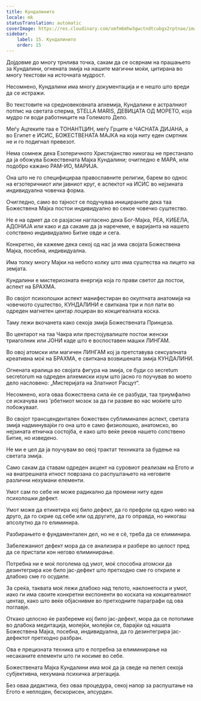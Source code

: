 ```yaml
---
title: Кундалинито
locale: mk
statusTranslation: automatic
coverImage: https://res.cloudinary.com/xmfm6mhw3gwctndtcubgx2rptnae/image/upload/v1741354419/small_cover_la_gran_rebelion_28716e29d2.webp
sidebar:
    label: 15. Кундалинито
    order: 15
---
```

Дојдовме до многу трнлива точка, сакам да се осврнам на прашањето за Кундалини, огнената змија на нашите магични моќи, цитирана во многу текстови на источната мудрост.

Несомнено, Кундалини има многу документација и е нешто што вреди да се истражи.

Во текстовите на средновековната алхемија, Кундалини е астралниот потпис на светата сперма, STELLA MARIS, ДЕВИЦАТА ОД МОРЕТО, која мудро ги води работниците на Големото Дело.

Меѓу Ацтеките таа е ТОНАНТЦИН, меѓу Грците е ЧАСНАТА ДИЈАНА, а во Египет е ИСИС, БОЖЕСТВЕНАТА МАЈКА на која ниту еден смртник не и го подигнал превезот.

Нема сомнеж дека Езотеричното Христијанство никогаш не престанало да ја обожува Божествената Мајка Кундалини; очигледно е МАРА, или подобро кажано РАМ-ИО, МАРИЈА.

Она што не го специфицираа православните религии, барем во однос на егзотеричниот или јавниот круг, е аспектот на ИСИС во нејзината индивидуална човечка форма.

Очигледно, само во тајност се подучуваа иницираните дека таа Божествена Мајка постои индивидуално во секое човечко суштество.

Не е на одмет да се разјасни нагласено дека Бог-Мајка, РЕА, КИБЕЛА, АДОНИЈА или како и да сакаме да ја наречеме, е варијанта на нашето сопствено индивидуално Битие овде и сега.

Конкретно, ќе кажеме дека секој од нас ја има својата Божествена Мајка, посебна, индивидуална.

Има толку многу Мајки на небото колку што има суштества на лицето на земјата.

Кундалини е мистериозната енергија која го прави светот да постои, аспект на БРАХМА.

Во својот психолошки аспект манифестиран во окултната анатомија на човечкото суштество, КУНДАЛИНИ е свиткана три и пол пати во одреден магнетен центар лоциран во кокцигеалната коска.

Таму лежи вкочанета како секоја змија Божествената Принцеза.

Во центарот на таа Чакра или престојувалиште постои женски триаголник или ЈОНИ каде што е воспоставен машки ЛИНГАМ.

Во овој атомски или магичен ЛИНГАМ кој ја претставува сексуалната креативна моќ на БРАХМА, е свиткана возвишената змија КУНДАЛИНИ.

Огнената кралица во својата фигура на змија, се буди со secretum secretorum на одреден алхемиски изум што јасно го поучував во моето дело насловено: „Мистеријата на Златниот Расцут“.

Несомнено, кога оваа божествена сила ќе се разбуди, таа триумфално се искачува низ 'рбетниот мозок за да ги развие во нас моќите што побожуваат.

Во својот трансцендентален божествен сублиминален аспект, светата змија надминувајќи го она што е само физиолошко, анатомско, во нејзината етничка состојба, е како што веќе реков нашето сопствено Битие, но изведено.

Не ми е цел да ја поучувам во овој трактат техниката за будење на светата змија.

Само сакам да ставам одреден акцент на суровиот реализам на Егото и на внатрешната итност поврзана со распуштањето на неговите различни нехумани елементи.

Умот сам по себе не може радикално да промени ниту еден психолошки дефект.

Умот може да етикетира кој било дефект, да го префрли од едно ниво на друго, да го скрие од себе или од другите, да го оправда, но никогаш апсолутно да го елиминира.

Разбирањето е фундаментален дел, но не е сè, треба да се елиминира.

Забележаниот дефект мора да се анализира и разбере во целост пред да се пристапи кон негово елиминирање.

Потребна ни е моќ поголема од умот, моќ способна атомски да дезинтегрира кое било јас-дефект што претходно сме го откриле и длабоко сме го осудиле.

За среќа, таквата моќ лежи длабоко над телото, наклонетоста и умот, иако ги има своите конкретни експоненти во коската на кокцигеалниот центар, како што веќе објаснивме во претходните параграфи од ова поглавје.

Откако целосно ќе разбереме кој било јас-дефект, мора да се потопиме во длабока медитација, молејќи, молејќи се, барајќи од нашата Божествена Мајка, посебна, индивидуална, да го дезинтегрира јас-дефектот претходно разбран.

Ова е прецизната техника што е потребна за елиминирање на несаканите елементи што ги носиме во себе.

Божествената Мајка Кундалини има моќ да ја сведе на пепел секоја субјективна, нехумана психичка агрегација.

Без оваа дидактика, без оваа процедура, секој напор за распуштање на Егото е неплоден, бескорисен, апсурден.

